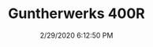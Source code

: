 ---
width: 1333
height: 2000
title: Guntherwerks 400R
description: Tan interior on a green Guntherwerks 400R.
date: 2/29/2020 6:12:50 PM
cameraMake: Sony
cameraModel: ILCE-7M3
lens: ZEISS Batis 2/40 CF
settingsfStop: f/2
settingsISO: ISO 160
settingsShutter: 1/40
settingsFocalLength: 40 mm
---